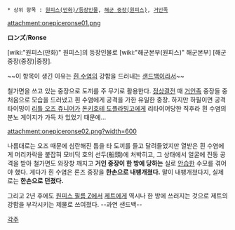  * 상위 항목 : [[원피스(만화)/등장인물]], [[해군 중장(원피스)]], [[거인족]]

attachment:onepiceronse01.png

'''ロンズ'''/'''Ronse'''

[wiki:"원피스(만화)" 원피스]의 등장인물로 [wiki:"해군본부(원피스)" 해군본부] [해군 중장(중장)|중장].

~~이 항목이 생긴 이유는 [[흰 수염]]의 강함을 드러내는 [[샌드백]]이라서~~

철가면을 쓰고 있는 중장으로 도끼를 주 무기로 활용한다. [[정상결전]] 때 [[거인족]] 중장들 중 처음으로 모습을 드러냈고 흰 수염에게 공격을 가한 유일한 중장. 하지만 하필이면 공격 타이밍이 [[리틀 오즈 쥬니어]]가 [[돈키호테 도플라밍고]]에게 리타이어당한 직후라 흰 수염의 분노 게이지가 가득 차 있었기 때문에...

attachment:onepiceronse02.png?width=600

나름대로는 오즈 때문에 심란해진 틈을 타 도끼를 들고 달려들었지만 열받은 흰 수염에게 머리카락을 붙잡혀 모비딕 호의 선두(船頭)에 처박히고, 그 상태에서 얼굴에 진동 공격을 받아 철가면도 와장창 깨지고 '''거인 중장이 한 방에 당하는''' 실로 [[안습]]한 수모를 겪어야 했다. 게다가 흰 수염은 론즈 중장을 '''한손으로 내팽개쳤다.''' 말이 내팽개쳤다지, 실제로는 '''한손으로 던졌다.'''

그리고 2년 후에도 [[원피스 필름 Z]]에서 [[제트(원피스 필름 Z)|제트]]에게 역시나 한 방에 쓰러지는 것으로 제트의 강함을 부각시키는 제물로 쓰여졌다. --과연 샌드백--

[[각주]]
